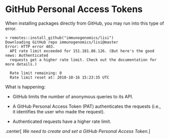 # GitHub Personal Access Tokens

When installing packages directly from GitHub, you may run into this type of error.

```
> remotes::install_github("immunogenomics/lisi")
Downloading GitHub repo immunogenomics/lisi@master
Error: HTTP error 403.
  API rate limit exceeded for 151.181.86.126. (But here's the good news: Authenticated
  requests get a higher rate limit. Check out the documentation for more details.)

  Rate limit remaining: 0
  Rate limit reset at: 2018-10-16 15:23:35 UTC
```

What is happening:

- GitHub limits the number of anonymous queries to its API.

- A GitHub Personal Access Token (PAT) authenticates the requests (i.e., it identifies the user who made the request).

- Authenticated requests have a higher rate limit.

.center[
_We need to create and set a GitHub Personal Access Token._
]

